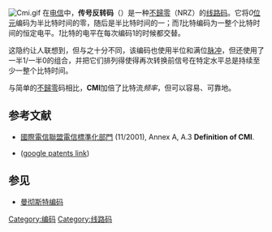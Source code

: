 {{NoteTA
|G1=Communication
|1=zh-cn:脉冲; zh-tw:脈波;
}}
[[Image:Cmi.gif|frame]]
在[[电信|电信]]中，'''传号反转码'''（{{lang-en|'''coded mark inversion，CMI'''}}）是一种[[不歸零|不歸零]]（NRZ）的[[线路码|线路码]]。它将''0''[[位元|位元]]编码为半比特时间的零，随后是半比特时间的一；而''1''比特编码为一整个比特时间的恒定电平。''1''比特的电平在每次编码1的时候都交替。

这隐约让人联想到{{le|延迟编码|Delay encoding|米勒编码}}，但与之十分不同，该编码也使用半位和满位[[脉冲|脉冲]]，但还使用了一半1/一半0的组合，并把它们排列得使得再次转换前信号在特定水平总是持续至少一整个比特时间。

与简单的[[不歸零|不歸零]]码相比，'''CMI'''加倍了比特流''频率''，但可以容易、可靠地{{le|时钟恢复|clock recovery|恢复时钟}}。

== 参考文献 ==
* [[國際電信聯盟電信標準化部門|國際電信聯盟電信標準化部門]] {{tsl|en|G.703||G.703}} (11/2001), Annex A, A.3 '''Definition of CMI'''.
* {{Ref patent |country=US |number=4325053 |title=Method and a circuit for decoding a C.M.I. encoded binary signal |gdate=1982-04-13 |fdate=1979-07-19 |invent1=Pierre Le Brozec |invent2=Francois Ferret |invent3=Pierre Doussoux}}  ([http://www.google.com/patents?id=ErM6AAAAEBAJ google patents link])
==参见==
{{commonscat|Coded mark inversion}}
*[[曼彻斯特编码|曼彻斯特编码]]

{{Com-stub}}

[[Category:编码|Category:编码]]
[[Category:线路码|Category:线路码]]